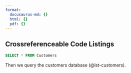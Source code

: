```yaml
---
format: 
  docusaurus-md: {}
  html: {}
  pdf: {}
---
```


## Crossreferenceable Code Listings

```{#lst-customers .sql lst-cap="Customers Query"}
SELECT * FROM Customers
```

Then we query the customers database (@lst-customers).
